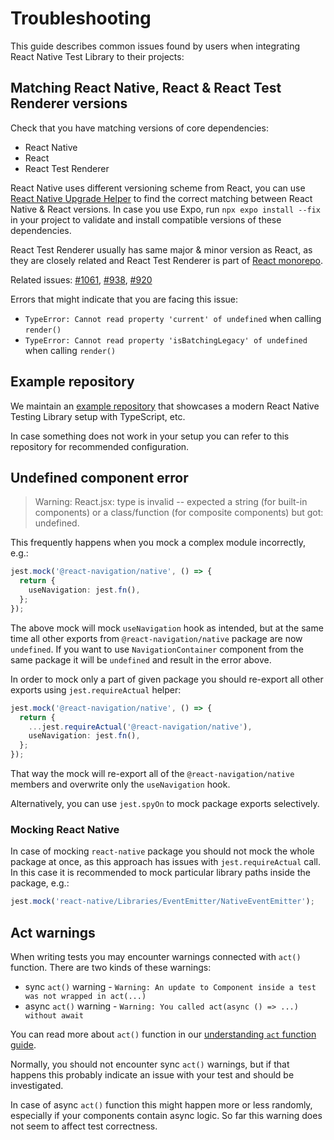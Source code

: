 # Troubleshooting

This guide describes common issues found by users when integrating React Native Test Library to their projects:

## Matching React Native, React & React Test Renderer versions

Check that you have matching versions of core dependencies:

- React Native
- React
- React Test Renderer

React Native uses different versioning scheme from React, you can use [React Native Upgrade Helper](https://react-native-community.github.io/upgrade-helper/) to find the correct matching between React Native & React versions. In case you use Expo, run `npx expo install --fix` in your project to validate and install compatible versions of these dependencies.

React Test Renderer usually has same major & minor version as React, as they are closely related and React Test Renderer is part of [React monorepo](https://github.com/facebook/react).

Related issues: [#1061](https://github.com/callstack/react-native-testing-library/issues/1061), [#938](https://github.com/callstack/react-native-testing-library/issues/938), [#920](https://github.com/callstack/react-native-testing-library/issues/920)

Errors that might indicate that you are facing this issue:

- `TypeError: Cannot read property 'current' of undefined` when calling `render()`
- `TypeError: Cannot read property 'isBatchingLegacy' of undefined` when calling `render()`

## Example repository

We maintain an [example repository](https://github.com/callstack/react-native-testing-library/tree/main/examples/basic) that showcases a modern React Native Testing Library setup with TypeScript, etc.

In case something does not work in your setup you can refer to this repository for recommended configuration.

## Undefined component error

> Warning: React.jsx: type is invalid -- expected a string (for built-in components) or a class/function (for composite components) but got: undefined.

This frequently happens when you mock a complex module incorrectly, e.g.:

```ts
jest.mock('@react-navigation/native', () => {
  return {
    useNavigation: jest.fn(),
  };
});
```

The above mock will mock `useNavigation` hook as intended, but at the same time all other exports from `@react-navigation/native` package are now `undefined`. If you want to use `NavigationContainer` component from the same package it will be `undefined` and result in the error above.

In order to mock only a part of given package you should re-export all other exports using `jest.requireActual` helper:

```ts
jest.mock('@react-navigation/native', () => {
  return {
    ...jest.requireActual('@react-navigation/native'),
    useNavigation: jest.fn(),
  };
});
```

That way the mock will re-export all of the `@react-navigation/native` members and overwrite only the `useNavigation` hook.

Alternatively, you can use `jest.spyOn` to mock package exports selectively.

### Mocking React Native

In case of mocking `react-native` package you should not mock the whole package at once, as this approach has issues with `jest.requireActual` call. In this case it is recommended to mock particular library paths inside the package, e.g.:

```ts title=jest-setup.ts
jest.mock('react-native/Libraries/EventEmitter/NativeEventEmitter');
```

## Act warnings

When writing tests you may encounter warnings connected with `act()` function. There are two kinds of these warnings:

- sync `act()` warning - `Warning: An update to Component inside a test was not wrapped in act(...)`
- async `act()` warning - `Warning: You called act(async () => ...) without await`

You can read more about `act()` function in our [understanding `act` function guide](docs/advanced/understanding-act).

Normally, you should not encounter sync `act()` warnings, but if that happens this probably indicate an issue with your test and should be investigated.

In case of async `act()` function this might happen more or less randomly, especially if your components contain async logic. So far this warning does not seem to affect test correctness.
